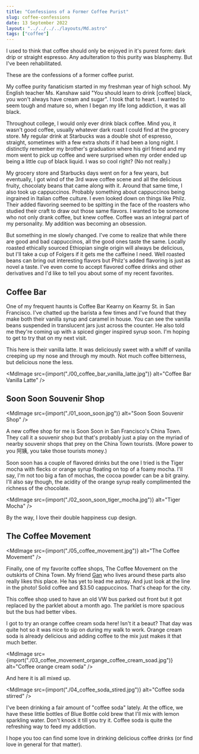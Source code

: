 ```yaml
---
title: "Confessions of a Former Coffee Purist"
slug: coffee-confessions
date: 13 September 2022
layout: "../../../../layouts/Md.astro"
tags: ["coffee"]
---
```



I used to think that coffee should only be enjoyed in it's purest form: dark drip or straight espresso.
Any adulteration to this purity was blasphemy.
But I've been rehabilitated.

These are the confessions of a former coffee purist.

My coffee purity fanaticism started in my freshman year of high school.
My English teacher Ms. Kanshaw said
"You should learn to drink [coffee] black, you won't always have cream and sugar".
I took that to heart.
I wanted to seem tough and mature so, when I began my life long addiction, it was all black.

Throughout college, I would only ever drink black coffee.
Mind you, it wasn't good coffee, usually whatever dark roast I could find at the
grocery store.
My regular drink at Starbucks was a double shot of espresso, straight, sometimes with a few extra shots if it had been a long night.
I distinctly remember my brother's graduation where his girl friend and my mom went to pick up
coffee and were surprised when my order ended up being a little cup of black liquid.
I was so cool right? (No not really.)

My grocery store and Starbucks days went on for a few years, but eventually,
I got wind of the 3rd wave coffee scene and all the delicious fruity, chocolaty beans that came along with it.
Around that same time, I also took up cappuccinos.
Probably something about cappuccinos being ingrained in Italian coffee culture.
I even looked down on things like Philz. Their added flavoring seemed to be
spitting in the face of the roasters who studied their craft to draw out those same flavors.
I wanted to be someone who not only drank coffee, but knew coffee.
Coffee was an integral part of my personality.
My addition was becoming an obsession.

But something in me slowly changed.
I've come to realize that while there are good and bad cappuccinos, all the good ones taste the same.
Locally roasted ethically sourced Ethiopian single origin will always be delicious,
but I'll take a cup of Folgers if it gets me the caffeine I need.
Well roasted beans can bring out interesting flavors but Philz's added flavoring is just
as novel a taste.
I've even come to accept flavored coffee drinks and other derivatives and
I'd like to tell you about some of my recent favorites.

## Coffee Bar

One of my frequent haunts is Coffee Bar Kearny on Kearny St. in San Francisco.
I've chatted up the barista a few times and I've found that
they make both their vanilla syrup and caramel in house.
You can see the vanilla beans suspended in translucent jars just across the counter.
He also told me they're coming up with a spiced ginger inspired syrup soon.
I'm hoping to get to try that on my next visit.

This here is their vanilla latte.
It was deliciously sweet with a whiff of vanilla creeping up my nose and through my mouth.
Not much coffee bitterness, but delicious none the less.

<MdImage
  src={import("./00_coffee_bar_vanilla_latte.jpg")}
  alt="Coffee Bar Vanilla Latte"
/>

## Soon Soon Souvenir Shop

<MdImage src={import("./01_soon_soon.jpg")} alt="Soon Soon Souvenir Shop" />

A new coffee shop for me is Soon Soon in San Francisco's China Town.
They call it a souvenir shop but that's probably just a play on the myriad of nearby souvenir shops
that prey on the China Town tourists. (More power to you 阿姨, you take those tourists money.)

Soon soon has a couple of flavored drinks but the one I tried is the Tiger mocha with
flecks or orange syrup floating on top of a foamy mocha.
I'll say, I'm not too big a fan of mochas, the cocoa powder can be a bit grainy.
I'll also say though, the acidity of the orange syrup really complimented the
richness of the chocolate.

<MdImage src={import("./02_soon_soon_tiger_mocha.jpg")} alt="Tiger Mocha" />

By the way, I love their double happiness cup design.

## The Coffee Movement

<MdImage src={import("./05_coffee_movement.jpg")} alt="The Coffee Movement" />

Finally, one of my favorite coffee shops, The Coffee Movement on the outskirts
of China Town.
My friend [Gan](https://wjgan.com/) who lives around these parts also really likes this place.
He has yet to lead me astray.
And just look at the line in the photo!
Solid coffee and $3.50 cappuccinos.
That's cheap for the city.

This coffee shop used to have an old VW bus parked out front but it got replaced
by the parklet about a month ago.
The parklet is more spacious but the bus had better vibes.

I got to try an orange coffee cream soda here!
Isn't it a beaut?
That day was quite hot so it was nice to sip on during my walk to work.
Orange cream soda is already delicious and adding coffee to the mix just makes it that much better.

<MdImage
  src={import("./03_coffee_movement_organge_coffee_cream_soad.jpg")}
  alt="Coffee orange cream soda"
/>

And here it is all mixed up.

<MdImage
  src={import("./04_coffee_soda_stired.jpg")}
  alt="Coffee soda stirred"
/>

I've been drinking a fair amount of "coffee soda" lately.
At the office, we have these little bottles of Blue Bottle cold brew that I'll mix
with lemon sparkling water.
Don't knock it till you try it.
Coffee soda is quite the refreshing way to feed my addiction.

I hope you too can find some love in drinking delicious coffee drinks (or find love in general for that matter).

